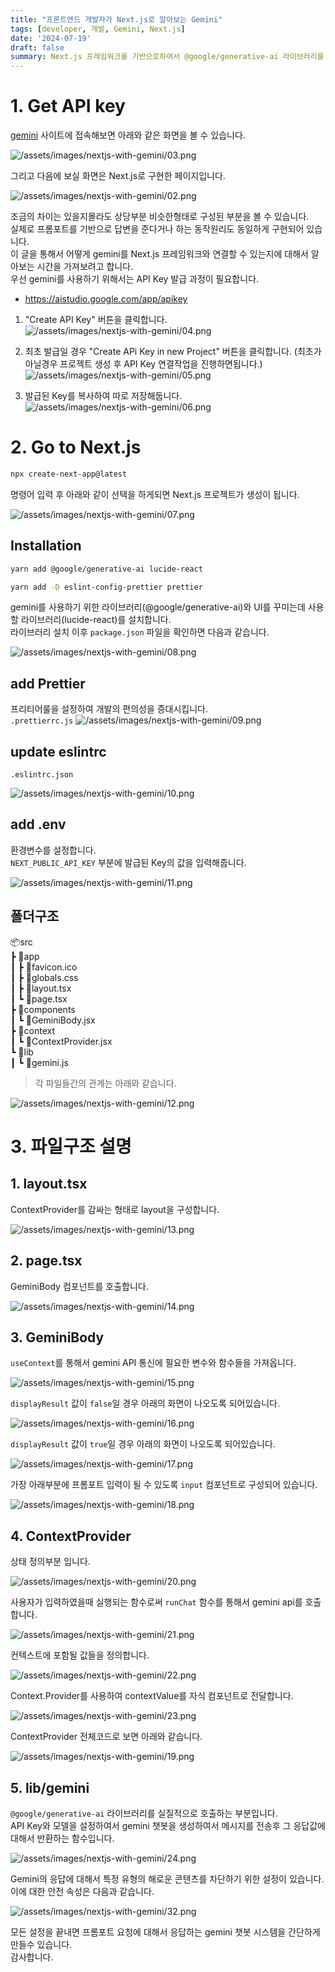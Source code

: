 ```yaml
---
title: "프론트엔드 개발자가 Next.js로 알아보는 Gemini"
tags: [developer, 개발, Gemini, Next.js]
date: '2024-07-19'
draft: false
summary: Next.js 프레임워크를 기반으로하여서 @google/generative-ai 라이브러리를 활용하여 Gemini를 만들어보도록 하겠습니다.
---
```


# 1. Get API key

[//]: # (![/assets/images/nextjs-with-gemini/01.png]&#40;/static/images/blog/nextjs-with-gemini/01.png&#41;)

[gemini](https://gemini.google.com/app) 사이트에 접속해보면 아래와 같은 화면을 볼 수 있습니다.

![/assets/images/nextjs-with-gemini/03.png](/static/images/blog/nextjs-with-gemini/03.png)

그리고 다음에 보실 화면은 Next.js로 구현한 페이지입니다.

![/assets/images/nextjs-with-gemini/02.png](/static/images/blog/nextjs-with-gemini/02.png)

조금의 차이는 있을지몰라도 상당부분 비슷한형태로 구성된 부분을 볼 수 있습니다.<br/>
실제로 프롬포트를 기반으로 답변을 준다거나 하는 동작원리도 동일하게 구현되어 있습니다.<br/>
이 글을 통해서 어떻게 gemini를 Next.js 프레임워크와 연결할 수 있는지에 대해서 알아보는 시간을 가져보려고 합니다.<br/>
우선 gemini를 사용하기 위해서는 API Key 발급 과정이 필요합니다.<br/>
- https://aistudio.google.com/app/apikey

1. "Create API Key" 버튼을 클릭합니다.
![/assets/images/nextjs-with-gemini/04.png](/static/images/blog/nextjs-with-gemini/04.png)

2. 최초 발급일 경우 "Create APi Key in new Project" 버튼을 클릭합니다. (최초가 아닐경우 프로젝트 생성 후 API Key 연결작업을 진행하면됩니다.)
![/assets/images/nextjs-with-gemini/05.png](/static/images/blog/nextjs-with-gemini/05.png)

3. 발급된 Key를 복사하여 따로 저장해둡니다.
![/assets/images/nextjs-with-gemini/06.png](/static/images/blog/nextjs-with-gemini/06.png)

# 2. Go to Next.js

```bash
npx create-next-app@latest
```

명령어 입력 후 아래와 같이 선택을 하게되면 Next.js 프로젝트가 생성이 됩니다.

![/assets/images/nextjs-with-gemini/07.png](/static/images/blog/nextjs-with-gemini/07.png)

## Installation

```bash
yarn add @google/generative-ai lucide-react

yarn add -D eslint-config-prettier prettier
```

gemini를 사용하기 위한 라이브러리(@google/generative-ai)와 UI를 꾸미는데 사용할 라이브러리(lucide-react)를 설치합니다.<br/>
라이브러리 설치 이후 `package.json` 파일을 확인하면 다음과 같습니다.

![/assets/images/nextjs-with-gemini/08.png](/static/images/blog/nextjs-with-gemini/08.png)

## add Prettier

프리티어룰을 설정하여 개발의 편의성을 증대시킵니다.<br/>
`.prettierrc.js`
![/assets/images/nextjs-with-gemini/09.png](/static/images/blog/nextjs-with-gemini/09.png)

## update eslintrc

`.eslintrc.json`

![/assets/images/nextjs-with-gemini/10.png](/static/images/blog/nextjs-with-gemini/10.png)

## add .env

환경변수를 설정합니다.<br/>
`NEXT_PUBLIC_API_KEY` 부분에 발급된 Key의 값을 입력해줍니다.

![/assets/images/nextjs-with-gemini/11.png](/static/images/blog/nextjs-with-gemini/11.png)

## 폴더구조

📦src <br/>
┣ 📂app <br/>
┃ ┣ 📜favicon.ico <br/>
┃ ┣ 📜globals.css <br/>
┃ ┣ 📜layout.tsx <br/>
┃ ┗ 📜page.tsx <br/>
┣ 📂components <br/>
┃ ┗ 📜GeminiBody.jsx <br/>
┣ 📂context <br/>
┃ ┗ 📜ContextProvider.jsx <br/>
┗ 📂lib <br/>
┃ ┗ 📜gemini.js <br/>

> 각 파일들간의 관계는 아래와 같습니다.

![/assets/images/nextjs-with-gemini/12.png](/static/images/blog/nextjs-with-gemini/12.png)

# 3. 파일구조 설명

## 1. layout.tsx

ContextProvider를 감싸는 형태로 layout을 구성합니다.

![/assets/images/nextjs-with-gemini/13.png](/static/images/blog/nextjs-with-gemini/13.png)

## 2. page.tsx

GeminiBody 컴포넌트를 호출합니다.

![/assets/images/nextjs-with-gemini/14.png](/static/images/blog/nextjs-with-gemini/14.png)

## 3. GeminiBody

`useContext`를 통해서 gemini API 통신에 필요한 변수와 함수들을 가져옵니다.

![/assets/images/nextjs-with-gemini/15.png](/static/images/blog/nextjs-with-gemini/15.png)

`displayResult` 값이 `false`일 경우 아래의 화면이 나오도록 되어있습니다.

![/assets/images/nextjs-with-gemini/16.png](/static/images/blog/nextjs-with-gemini/16.png)

`displayResult` 값이 `true`일 경우 아래의 화면이 나오도록 되어있습니다.

![/assets/images/nextjs-with-gemini/17.png](/static/images/blog/nextjs-with-gemini/17.png)

가장 아래부분에 프롬포트 입력이 될 수 있도록 `input` 컴포넌트로 구성되어 있습니다.

![/assets/images/nextjs-with-gemini/18.png](/static/images/blog/nextjs-with-gemini/18.png)

## 4. ContextProvider

상태 정의부분 입니다.

![/assets/images/nextjs-with-gemini/20.png](/static/images/blog/nextjs-with-gemini/20.png)


사용자가 입력하였을때 실행되는 함수로써 `runChat` 함수를 통해서 gemini api를 호출합니다.

![/assets/images/nextjs-with-gemini/21.png](/static/images/blog/nextjs-with-gemini/21.png)

컨텍스트에 포함될 값들을 정의합니다.

![/assets/images/nextjs-with-gemini/22.png](/static/images/blog/nextjs-with-gemini/22.png)

Context.Provider를 사용하여 contextValue를 자식 컴포넌트로 전달합니다.

![/assets/images/nextjs-with-gemini/23.png](/static/images/blog/nextjs-with-gemini/23.png)

ContextProvider 전체코드로 보면 아래와 같습니다.

![/assets/images/nextjs-with-gemini/19.png](/static/images/blog/nextjs-with-gemini/19.png)

## 5. lib/gemini

`@google/generative-ai` 라이브러리를 실질적으로 호출하는 부분입니다. <br/>
API Key와 모델을 설정하여서 gemini 챗봇을 생성하여서 메시지를 전송후 그 응답값에 대해서 반환하는 함수입니다.

![/assets/images/nextjs-with-gemini/24.png](/static/images/blog/nextjs-with-gemini/24.png)

Gemini의 응답에 대해서 특정 유형의 해로운 콘텐츠를 차단하기 위한 설정이 있습니다.<br/>
이에 대한 안전 속성은 다음과 같습니다.

![/assets/images/nextjs-with-gemini/32.png](/static/images/blog/nextjs-with-gemini/32.png)

모든 설정을 끝내면 프롬포트 요청에 대해서 응답하는 gemini 챗봇 시스템을 간단하게 만들수 있습니다. <br/>
감사합니다.